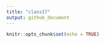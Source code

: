 ```yaml
---
title: "class17"
output: github_document
---
```


```r
knitr::opts_chunk$set(echo = TRUE)
```

